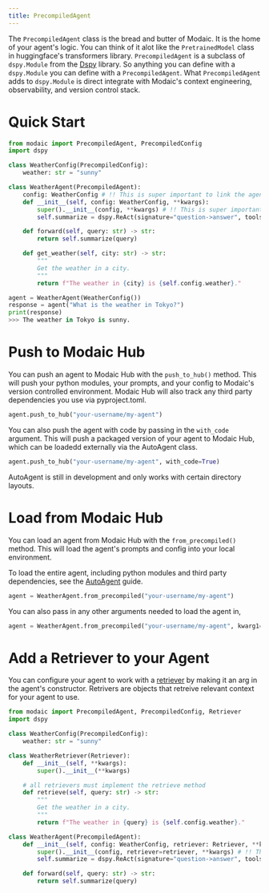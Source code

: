 ```yaml
---
title: PrecompiledAgent
---
```


The `PrecompiledAgent` class is the bread and butter of Modaic. It is the home of your agent's logic. You can think of it alot like the `PretrainedModel` class in huggingface's transformers library. `PrecompiledAgent` is a subclass of `dspy.Module` from the [Dspy](https://dspy.ai/) library. So anything you can define with a `dspy.Module` you can define with a `PrecompiledAgent`. 
What `PrecompiledAgent` adds to `dspy.Module` is direct integrate with Modaic's context engineering, observability, and version control stack.

# Quick Start

```python
from modaic import PrecompiledAgent, PrecompiledConfig
import dspy

class WeatherConfig(PrecompiledConfig):
    weather: str = "sunny"

class WeatherAgent(PrecompiledAgent):
    config: WeatherConfig # !! This is super important to link the agent to the config!!
    def __init__(self, config: WeatherConfig, **kwargs):
        super().__init__(config, **kwargs) # !! This is super important you must pass the config in as an argument to super().__init__()
        self.summarize = dspy.ReAct(signature="question->answer", tools=[self.get_weather])

    def forward(self, query: str) -> str:
        return self.summarize(query)

    def get_weather(self, city: str) -> str:
        """
        Get the weather in a city.
        """
        return f"The weather in {city} is {self.config.weather}."

agent = WeatherAgent(WeatherConfig())
response = agent("What is the weather in Tokyo?")
print(response)
>>> The weather in Tokyo is sunny.
```

# Push to Modaic Hub
You can push an agent to Modaic Hub with the `push_to_hub()` method. This will push your python modules, your prompts, and your config to Modaic's version controlled environment. Modaic Hub will also track any third party dependencies you use via pyproject.toml.

```python
agent.push_to_hub("your-username/my-agent")
```

You can also push the agent with code by passing in the `with_code` argument. This will push a packaged version of your agent to Modaic Hub, which can be loadedd externally via the AutoAgent class.
```python
agent.push_to_hub("your-username/my-agent", with_code=True)
```

<Warning>
AutoAgent is still in development and only works with certain directory layouts.
</Warning>

# Load from Modaic Hub
You can load an agent from Modaic Hub with the `from_precompiled()` method. This will load the agent's prompts and config into your local environment.

To load the entire agent, including python modules and third party dependencies, see the [AutoAgent](/guides/agents/auto_agent) guide.

```python
agent = WeatherAgent.from_precompiled("your-username/my-agent")
```
You can also pass in any other arguments needed to load the agent in, 
```python
agent = WeatherAgent.from_precompiled("your-username/my-agent", kwarg1=value1, kwarg2=value2)
```
# Add a Retriever to your Agent
You can configure your agent to work with a [retriever](/guides/retrievers/retrievers) by making it an arg in the agent's constructor. Retrivers are objects that retreive relevant context for your agent to use.

```python
from modaic import PrecompiledAgent, PrecompiledConfig, Retriever
import dspy

class WeatherConfig(PrecompiledConfig):
    weather: str = "sunny"

class WeatherRetriever(Retriever):
    def __init__(self, **kwargs):
        super().__init__(**kwargs)

    # all retrievers must implement the retrieve method
    def retrieve(self, query: str) -> str:
        """
        Get the weather in a city.
        """
        return f"The weather in {query} is {self.config.weather}."

class WeatherAgent(PrecompiledAgent):
    def __init__(self, config: WeatherConfig, retriever: Retriever, **kwargs):
        super().__init__(config, retriever=retriever, **kwargs) # !! This is super important you must pass the retiever in as as keyword argument to super().__init__()
        self.summarize = dspy.ReAct(signature="question->answer", tools=[self.retriever.retrieve])

    def forward(self, query: str) -> str:
        return self.summarize(query)

```
